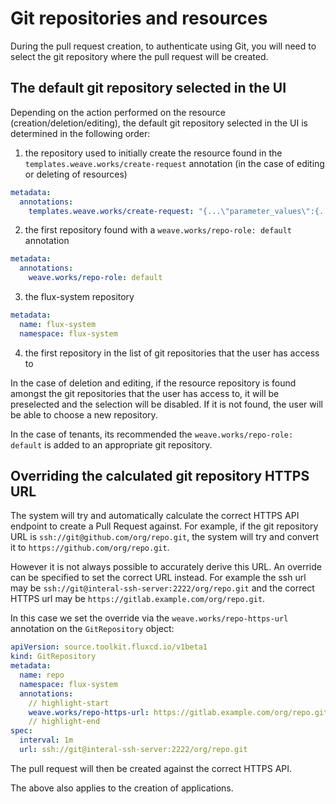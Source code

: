 # Git repositories and resources

During the pull request creation, to authenticate using Git, you will need to select the git repository where the pull request will be created.  

## The default git repository selected in the UI

Depending on the action performed on the resource (creation/deletion/editing), the default git repository selected in the UI is determined in the following order:

1. the repository used to initially create the resource found in the `templates.weave.works/create-request` annotation (in the case of editing or deleting of resources)
  ```yaml
  metadata:
    annotations:
      templates.weave.works/create-request: "{...\"parameter_values\":{...\"url\":\"https://github.com/weave-example-org/weave-demo\"}"
  ```

2. the first repository found with a `weave.works/repo-role: default` annotation
  ```yaml
  metadata:
    annotations:
      weave.works/repo-role: default
  ```

3. the flux-system repository 
  ```yaml
  metadata:
    name: flux-system
    namespace: flux-system
  ```

4. the first repository in the list of git repositories that the user has access to

In the case of deletion and editing, if the resource repository is found amongst the git repositories that the user has access to, it will be preselected and the selection will be disabled. If it is not found, the user will be able to choose a new repository.

In the case of tenants, its recommended the `weave.works/repo-role: default` is added to an appropriate git repository.

## Overriding the calculated git repository HTTPS URL

The system will try and automatically calculate the correct HTTPS API endpoint to create a Pull Request against. For example, if the git repository URL is `ssh://git@github.com/org/repo.git`, the system will try and convert it to `https://github.com/org/repo.git`.

However it is not always possible to accurately derive this URL. An override can be specified to set the correct URL instead. For example the ssh url may be `ssh://git@interal-ssh-server:2222/org/repo.git` and the correct HTTPS url may be `https://gitlab.example.com/org/repo.git`. 

In this case we set the override via the `weave.works/repo-https-url` annotation on the `GitRepository` object:

```yaml
apiVersion: source.toolkit.fluxcd.io/v1beta1
kind: GitRepository
metadata:
  name: repo
  namespace: flux-system
  annotations:
    // highlight-start
    weave.works/repo-https-url: https://gitlab.example.com/org/repo.git
    // highlight-end
spec:
  interval: 1m
  url: ssh://git@interal-ssh-server:2222/org/repo.git
```

The pull request will then be created against the correct HTTPS API.

The above also applies to the creation of applications.
